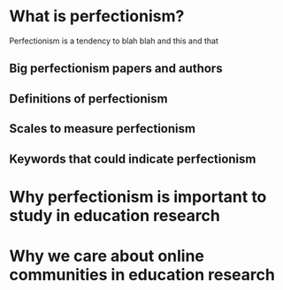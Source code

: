 # What is perfectionism?

Perfectionism is a tendency to blah blah and this and that

## Big perfectionism papers and authors

## Definitions of perfectionism

## Scales to measure perfectionism

## Keywords that could indicate perfectionism

# Why perfectionism is important to study in education research

# Why we care about online communities in education research
